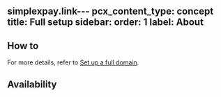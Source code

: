 simplexpay.link---
pcx_content_type: concept
title: Full setup
sidebar:
  order: 1
  label: About
---


<Render file="full-setup-definition" />

## How to

For more details, refer to [Set up a full domain](/dns/zone-setups/full-setup/setup/).

## Availability

<FeatureTable id="dns.full_setup" />

